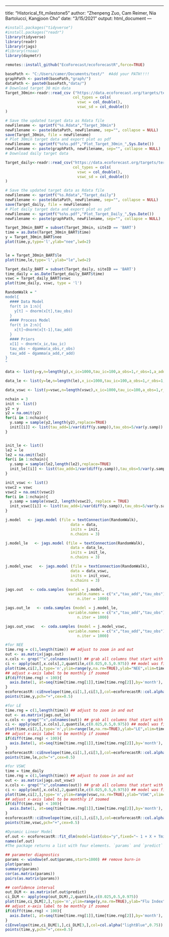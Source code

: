 
---

title: "Historical_fit_milestone5"
author: "Zhenpeng Zuo, Cam Reimer, Nia Bartolucci, Kangjoon Cho"
date: "3/15/2021"
output: html_document
---
```{r}
#install.packages("tidyverse")
#install.packages("readr")
library(tidyverse)
library(readr)
library(rjags)
#library(rnoaa)
library(daymetr)

remotes::install_github("EcoForecast/ecoforecastR",force=TRUE)
```

```{r}

basePath <- "C:/Users/camer/Documents/test/"  #Add your PATH!!!!
graphPath <- paste0(basePath,"graph/")
dataPath <- paste0(basePath,"data/")
# Download target 30 min data
Target_30min<-readr::read_csv ("https://data.ecoforecast.org/targets/terrestrial/terrestrial_30min-targets.csv.gz",
                              col_types = cols(
                                vswc = col_double(),
                                vswc_sd = col_double())
)

# Save the updated target data as Rdata file
newFilename <- sprintf("%s.Rdata","Target_30min")
newFilename <- paste(dataPath, newFilename, sep="", collapse = NULL)
save(Target_30min, file = newFilename)
# Plot 30min target data and export plot as pdf
newFilename <- sprintf("%s%s.pdf","Plot_Target_30min_",Sys.Date())
newFilename <- paste(graphPath, newFilename, sep="", collapse = NULL)
# Download daily target data

Target_daily<-readr::read_csv("https://data.ecoforecast.org/targets/terrestrial/terrestrial_daily-targets.csv.gz",
                              col_types = cols(
                                vswc = col_double(),
                                vswc_sd = col_double())
)

# Save the updated target data as Rdata file
newFilename <- sprintf("%s.Rdata","Target_daily")
newFilename <- paste(dataPath, newFilename, sep="", collapse = NULL)
save(Target_daily, file = newFilename)
# Plot daily target data and export plot as pdf
newFilename <- sprintf("%s%s.pdf","Plot_Target_Daily_",Sys.Date())
newFilename <- paste(graphPath, newFilename, sep="", collapse = NULL)
```

```{r}

Target_30min_BART = subset(Target_30min, siteID == 'BART')
time = as.Date(Target_30min_BART$time)
y = Target_30min_BART$nee
plot(time,y,type='l',ylab="nee",lwd=2)


le = Target_30min_BART$le
plot(time,le,type='l',ylab="le",lwd=2)

Target_daily_BART = subset(Target_daily, siteID == 'BART')
time_daily = as.Date(Target_daily_BART$time)
vswc = Target_daily_BART$vswc
plot(time_daily, vswc, type = 'l')

```

```{r}
RandomWalk = "
model{
  #### Data Model
  for(t in 1:n){
    y[t] ~ dnorm(x[t],tau_obs)
  }
  #### Process Model
  for(t in 2:n){
    x[t]~dnorm(x[t-1],tau_add)
  }
  #### Priors
  x[1] ~ dnorm(x_ic,tau_ic)
  tau_obs ~ dgamma(a_obs,r_obs)
  tau_add ~ dgamma(a_add,r_add)
}
"
```

```{r}
data <- list(y=y,n=length(y),x_ic=1000,tau_ic=100,a_obs=1,r_obs=1,a_add=1,r_add=1)

data_le <- list(y=le,n=length(le),x_ic=1000,tau_ic=100,a_obs=1,r_obs=1,a_add=1,r_add=1)

data_vswc <- list(y=vswc,n=length(vswc),x_ic=1000,tau_ic=100,a_obs=1,r_obs=1,a_add=1,r_add=1)

```

```{r}
nchain = 3
init <- list()
y2 = y 
y2 = na.omit(y2)
for(i in 1:nchain){
  y.samp = sample(y2,length(y2),replace=TRUE)
  init[[i]] <- list(tau_add=1/var(diff(y.samp)),tau_obs=5/var(y.samp))
}


init_le <- list()
le2 = le 
le2 = na.omit(le2)
for(i in 1:nchain){
  y.samp = sample(le2,length(le2),replace=TRUE)
  init_le[[i]] <- list(tau_add=1/var(diff(y.samp)),tau_obs=5/var(y.samp))
}

init_vswc <- list()
vswc2 = vswc
vswc2 = na.omit(vswc2)
for(i in 1:nchain){
  y.samp = sample(vswc2, length(vswc2), replace = TRUE)
  init_vswc[[i]] <- list(tau_add=1/var(diff(y.samp)),tau_obs=5/var(y.samp))
}

```

```{r}
j.model   <- jags.model (file = textConnection(RandomWalk),
                             data = data,
                             inits = init,
                             n.chains = 3)

j.model_le   <- jags.model (file = textConnection(RandomWalk),
                             data = data_le,
                             inits = init_le,
                             n.chains = 3)

j.model_vswc   <- jags.model (file = textConnection(RandomWalk),
                             data = data_vswc,
                             inits = init_vswc,
                             n.chains = 3)

```

```{r}
jags.out   <- coda.samples (model = j.model,
                            variable.names = c("x","tau_add","tau_obs"),
                                n.iter = 1000)

jags.out_le   <- coda.samples (model = j.model_le,
                            variable.names = c("x","tau_add","tau_obs"),
                                n.iter = 1000)

jags.out_vswc   <- coda.samples (model = j.model_vswc,
                            variable.names = c("x","tau_add","tau_obs"),
                                n.iter = 1000)
```

```{r}
#for NEE
time.rng = c(1,length(time)) ## adjust to zoom in and out
out <- as.matrix(jags.out)
x.cols <- grep("^x",colnames(out)) ## grab all columns that start with the letter x
ci <- apply(out[,x.cols],2,quantile,c(0.025,0.5,0.975)) ## model was fit on log scale
plot(time,ci[2,],type='n',ylim=range(y,na.rm=TRUE),ylab="NEE",xlim=time[time.rng])
## adjust x-axis label to be monthly if zoomed
if(diff(time.rng) < 100){
  axis.Date(1, at=seq(time[time.rng[1]],time[time.rng[2]],by='month'), format = "%Y-%m")
}
ecoforecastR::ciEnvelope(time,ci[1,],ci[3,],col=ecoforecastR::col.alpha("lightBlue",0.75))
points(time,y,pch="+",cex=0.5)

#for LE
time.rng = c(1,length(time)) ## adjust to zoom in and out
out <- as.matrix(jags.out_le)
x.cols <- grep("^x",colnames(out)) ## grab all columns that start with the letter x
ci <- apply(out[,x.cols],2,quantile,c(0.025,0.5,0.975)) ## model was fit on log scale
plot(time,ci[2,],type='n',ylim=range(le,na.rm=TRUE),ylab="LE",xlim=time[time.rng])
## adjust x-axis label to be monthly if zoomed
if(diff(time.rng) < 100){
  axis.Date(1, at=seq(time[time.rng[1]],time[time.rng[2]],by='month'), format = "%Y-%m")
}
ecoforecastR::ciEnvelope(time,ci[1,],ci[3,],col=ecoforecastR::col.alpha("lightBlue",0.75))
points(time,le,pch="+",cex=0.5)

#for VSWC
time = time_daily
time.rng = c(1,length(time)) ## adjust to zoom in and out
out <- as.matrix(jags.out_vswc)
x.cols <- grep("^x",colnames(out)) ## grab all columns that start with the letter x
ci <- apply(out[,x.cols],2,quantile,c(0.025,0.5,0.975)) ## model was fit on log scale
plot(time,ci[2,],type='n',ylim=range(vswc,na.rm=TRUE),ylab="VSWC",xlim=time[time.rng])
## adjust x-axis label to be monthly if zoomed
if(diff(time.rng) < 100){
  axis.Date(1, at=seq(time[time.rng[1]],time[time.rng[2]],by='month'), format = "%Y-%m")
}
ecoforecastR::ciEnvelope(time,ci[1,],ci[3,],col=ecoforecastR::col.alpha("lightBlue",0.75))
points(time,vswc,pch="+",cex=0.5)
```

```{r}

#Dynamic Linear Model 
ef.out <- ecoforecastR::fit_dlm(model=list(obs="y",fixed="~ 1 + X + Tmin"),data)
names(ef.out)
#The package returns a list with four elements. `params` and `predict` are both the same mcmc.list objects we get back from JAGS, only split between the parameters and the latent state variables, respectively, to make it easier to perform diagnostics and visualizations:

## parameter diagnostics
params <- window(ef.out$params,start=1000) ## remove burn-in
plot(params)
summary(params)
cor(as.matrix(params))
pairs(as.matrix(params))

## confidence interval
out_DLM <- as.matrix(ef.out$predict)
ci_DLM <- apply(exp(out_DLM),2,quantile,c(0.025,0.5,0.975))
plot(time,ci_DLM[2,],type='n',ylim=range(y,na.rm=TRUE),ylab="Flu Index",log='y',xlim=time[time.rng])
## adjust x-axis label to be monthly if zoomed
if(diff(time.rng) < 100){ 
  axis.Date(1, at=seq(time[time.rng[1]],time[time.rng[2]],by='month'), format = "%Y-%m")
}
ciEnvelope(time,ci_DLM[1,],ci_DLM[3,],col=col.alpha("lightBlue",0.75))
points(time,y,pch="+",cex=0.5)






```


